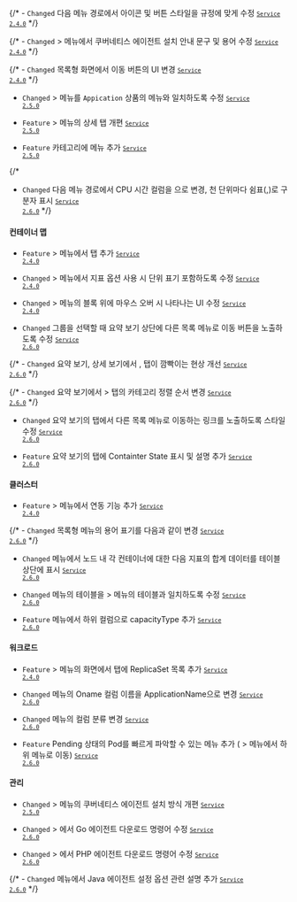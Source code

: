 

{/* - <code class="Changed">Changed</code> 다음 메뉴 경로에서 아이콘 및 버튼 스타일을 규정에 맞게 수정 <code class='changelog-service'><a href="https://docs.whatap.io/release-notes/service/service-2_4_x"><code class='changelog-service'>Service 2.4.0​</code></a></code> */}

{/* - <code class="Changed">Changed</code> <Cmdname sid="side_management" className="uitext" /> &gt; <Cmdname sid="side_agentInstall" className="uitext" /> 메뉴에서 쿠버네티스 에이전트 설치 안내 문구 및 용어 수정 <code class='changelog-service'><a href="https://docs.whatap.io/release-notes/service/service-2_4_x"><code class='changelog-service'>Service 2.4.0​</code></a></code> */}

{/* - <code class="Changed">Changed</code> 목록형 화면에서 이동 버튼의 UI 변경 <code class='changelog-service'><a href="https://docs.whatap.io/release-notes/service/service-2_4_x"><code class='changelog-service'>Service 2.4.0​</code></a></code> */}

- <code class="Changed">Changed</code> <Cmdname sid="side_appl" className="uitext" /> &gt; <Cmdname sid="side_statistics" className="uitext" /> 메뉴를 <code>Appication</code> 상품의 <Cmdname sid="side_statistics" className="uitext" /> 메뉴와 일치하도록 수정 <code class='changelog-service'><a href="https://docs.whatap.io/release-notes/service/service-2_5_x"><code class='changelog-service'>Service 2.5.0​</code></a></code>

- <code class="Feature">Feature</code> <Cmdname sid="side_lab" className="uitext" /> &gt; <Cmdname sid="side_pendingPod" className="uitext" /> 메뉴의 상세 탭 개편 <code class='changelog-service'><a href="https://docs.whatap.io/release-notes/service/service-2_5_x"><code class='changelog-service'>Service 2.5.0​</code></a></code>

- <code class="Feature">Feature</code> <Cmdname sid="side_appl" className="uitext" /> 카테고리에 <Cmdname sid="side_agentsConfiguration" className="uitext" /> 메뉴 추가 <code class='changelog-service'><a href="https://docs.whatap.io/release-notes/service/service-2_5_x"><code class='changelog-service'>Service 2.5.0​</code></a></code>

{/* 

- <code class="Changed">Changed</code> 다음 메뉴 경로에서 <span class="b500">CPU 시간</span> 컬럼을 <Cmdname sid="thread_cpu_time" className="uitext" />으로 변경, 천 단위마다 쉼표(,)로 구분자 표시 <code class='changelog-service'><a href="https://docs.whatap.io/release-notes/service/service-2_6_x"><code class='changelog-service'>Service 2.6.0​</code></a></code> */}

#### 컨테이너 맵​

- <code class="Feature">Feature</code> <Cmdname sid="side_dashboard" className="uitext" /> &gt; <Cmdname sid="side_containerMap" className="uitext" /> 메뉴에서 <Cmdname sid="TTL07237" className="uitext" /> 탭 추가 <code class='changelog-service'><a href="https://docs.whatap.io/release-notes/service/service-2_4_x"><code class='changelog-service'>Service 2.4.0​</code></a></code>

- <code class="Changed">Changed</code> <Cmdname sid="side_dashboard" className="uitext" /> &gt; <Cmdname sid="side_containerMap" className="uitext" /> 메뉴에서 지표 옵션 사용 시 단위 표기 포함하도록 수정 <code class='changelog-service'><a href="https://docs.whatap.io/release-notes/service/service-2_4_x"><code class='changelog-service'>Service 2.4.0​</code></a></code>

- <code class="Changed">Changed</code> <Cmdname sid="side_dashboard" className="uitext" /> &gt; <Cmdname sid="side_containerMap" className="uitext" /> 메뉴의 블록 위에 마우스 오버 시 나타나는 UI 수정 <code class='changelog-service'><a href="https://docs.whatap.io/release-notes/service/service-2_4_x"><code class='changelog-service'>Service 2.4.0​</code></a></code>

- <code class="Changed">Changed</code> 그룹을 선택할 때 요약 보기 상단에 다른 목록 메뉴로 이동 버튼을 노출하도록 수정 <code class='changelog-service'><a href="https://docs.whatap.io/release-notes/service/service-2_6_x"><code class='changelog-service'>Service 2.6.0​</code></a></code>

{/* - <code class="Changed">Changed</code> 요약 보기, 상세 보기에서 <Cmdname sid="trace" className="uitext" />, <Cmdname sid="metrics" className="uitext" /> 탭이 깜빡이는 현상 개선 <code class='changelog-service'><a href="https://docs.whatap.io/release-notes/service/service-2_6_x"><code class='changelog-service'>Service 2.6.0​</code></a></code> */}

{/* - <code class="Changed">Changed</code> 요약 보기에서 <Cmdname sid="log" className="uitext" /> &gt; <Cmdname sid="BTN07827" className="uitext" /> 탭의 카테고리 정렬 순서 변경 <code class='changelog-service'><a href="https://docs.whatap.io/release-notes/service/service-2_6_x"><code class='changelog-service'>Service 2.6.0​</code></a></code> */}

- <code class="Changed">Changed</code> 요약 보기의 <Cmdname sid="TTL06782" className="uitext" /> 탭에서 다른 목록 메뉴로 이동하는 링크를 노출하도록 스타일 수정 <code class='changelog-service'><a href="https://docs.whatap.io/release-notes/service/service-2_6_x"><code class='changelog-service'>Service 2.6.0​</code></a></code>

- <code class="Feature">Feature</code> 요약 보기의 <Cmdname sid="TTL06782" className="uitext" /> 탭에 <span class="uitext">Containter State</span> 표시 및 설명 추가 <code class='changelog-service'><a href="https://docs.whatap.io/release-notes/service/service-2_6_x"><code class='changelog-service'>Service 2.6.0​</code></a></code>

#### 클러스터​

- <code class="Feature">Feature</code> <Cmdname sid="side_cluster" className="uitext" /> &gt; <Cmdname sid="side_objectManifest" className="uitext" /> 메뉴에서 <Cmdname sid="side_kubeEventList" className="uitext" /> 연동 기능 추가 <code class='changelog-service'><a href="https://docs.whatap.io/release-notes/service/service-2_4_x"><code class='changelog-service'>Service 2.4.0​</code></a></code>

{/* - <code class="Changed">Changed</code> 목록형 메뉴의 용어 표기를 다음과 같이 변경 <code class='changelog-service'><a href="https://docs.whatap.io/release-notes/service/service-2_6_x"><code class='changelog-service'>Service 2.6.0​</code></a></code> */}

- <code class="Changed">Changed</code> <Cmdname sid="side_nodeDetail" className="uitext" /> 메뉴에서 노드 내 각 컨테이너에 대한 다음 지표의 합계 데이터를 <Cmdname sid="product_type_cpm" className="uitext" /> 테이블 상단에 표시 <code class='changelog-service'><a href="https://docs.whatap.io/release-notes/service/service-2_6_x"><code class='changelog-service'>Service 2.6.0​</code></a></code>

- <code class="Changed">Changed</code> <Cmdname sid="side_nodeDetail" className="uitext" /> 메뉴의 <Cmdname sid="side_container" className="uitext" /> 테이블을 <Cmdname sid="side_container" className="uitext" /> &gt; <Cmdname sid="side_containerList" className="uitext" /> 메뉴의 테이블과 일치하도록 수정 <code class='changelog-service'><a href="https://docs.whatap.io/release-notes/service/service-2_6_x"><code class='changelog-service'>Service 2.6.0​</code></a></code>

- <code class="Feature">Feature</code> <Cmdname sid="side_nodeList" className="uitext" /> 메뉴에서 <Cmdname sid="TTL06393" className="uitext" /> 하위 컬럼으로 <span class="uitext">capacityType</span> 추가 <code class='changelog-service'><a href="https://docs.whatap.io/release-notes/service/service-2_6_x"><code class='changelog-service'>Service 2.6.0​</code></a></code>

#### 워크로드​

- <code class="Feature">Feature</code> <Cmdname sid="side_workload" className="uitext" /> &gt; <Cmdname sid="side_deploymentList" className="uitext" /> 메뉴의 <Cmdname sid="BTN06342" className="uitext" /> 화면에서 <Cmdname sid="resource" className="uitext" /> 탭에 ReplicaSet 목록 추가 <code class='changelog-service'><a href="https://docs.whatap.io/release-notes/service/service-2_4_x"><code class='changelog-service'>Service 2.4.0​</code></a></code>

- <code class="Changed">Changed</code> <Cmdname sid="side_containerizedAppList" className="uitext" /> 메뉴의 <span class="uitext">Oname</span> 컬럼 이름을 <span class="uitext">ApplicationName</span>으로 변경 <code class='changelog-service'><a href="https://docs.whatap.io/release-notes/service/service-2_6_x"><code class='changelog-service'>Service 2.6.0​</code></a></code>

- <code class="Changed">Changed</code> <Cmdname sid="side_containerList" className="uitext" /> 메뉴의 컬럼 분류 변경 <code class='changelog-service'><a href="https://docs.whatap.io/release-notes/service/service-2_6_x"><code class='changelog-service'>Service 2.6.0​</code></a></code>

- <code class="Feature">Feature</code> Pending 상태의 Pod를 빠르게 파악할 수 있는 <Cmdname sid="side_pendingPod" className="uitext" /> 메뉴 추가 (<Cmdname sid="side_lab" className="uitext" /> &gt; <Cmdname sid="pendingPod" className="uitext" /> 메뉴에서 <Cmdname sid="side_workload" className="uitext" /> 하위 메뉴로 이동) <code class='changelog-service'><a href="https://docs.whatap.io/release-notes/service/service-2_6_x"><code class='changelog-service'>Service 2.6.0​</code></a></code>

#### 관리​

- <code class="Changed">Changed</code> <Cmdname sid="side_management" className="uitext" /> &gt; <Cmdname sid="side_agentInstall" className="uitext" /> 메뉴의 쿠버네티스 에이전트 설치 방식 개편 <code class='changelog-service'><a href="https://docs.whatap.io/release-notes/service/service-2_5_x"><code class='changelog-service'>Service 2.5.0​</code></a></code>

- <code class="Changed">Changed</code> <Cmdname sid="side_agentInstall" className="uitext" /> &gt; <Cmdname sid="TTL07944" className="uitext" />에서 Go 에이전트 다운로드 명령어 수정 <code class='changelog-service'><a href="https://docs.whatap.io/release-notes/service/service-2_6_x"><code class='changelog-service'>Service 2.6.0​</code></a></code>

- <code class="Changed">Changed</code> <Cmdname sid="side_agentInstall" className="uitext" /> &gt; <Cmdname sid="TTL07944" className="uitext" />에서 PHP 에이전트 다운로드 명령어 수정 <code class='changelog-service'><a href="https://docs.whatap.io/release-notes/service/service-2_6_x"><code class='changelog-service'>Service 2.6.0​</code></a></code>

{/* - <code class="Changed">Changed</code> <Cmdname sid="side_agentInstall" className="uitext" /> 메뉴에서 Java 에이전트 설정 옵션 관련 설명 추가 <code class='changelog-service'><a href="https://docs.whatap.io/release-notes/service/service-2_6_x"><code class='changelog-service'>Service 2.6.0​</code></a></code> */}
